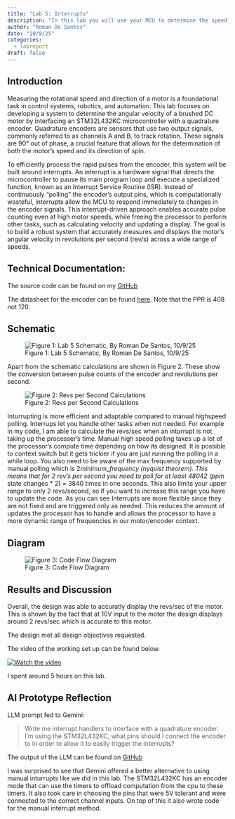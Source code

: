 ```yaml
---
title: "Lab 5: Interrupts"
description: "In this lab you will use your MCU to determine the speed of a motor by reading from a quadrature encoder using interrupts."
author: "Roman De Santos"
date: "10/9/25"
categories:
  - labreport
draft: false
---
```


## Introduction

Measuring the rotational speed and direction of a motor is a foundational task in control systems, robotics, and automation. This lab focuses on developing a system to determine the angular velocity of a brushed DC motor by interfacing an STM32L432KC microcontroller with a quadrature encoder. Quadrature encoders are sensors that use two output signals, commonly referred to as channels A and B, to track rotation. These signals are 90° out of phase, a crucial feature that allows for the determination of both the motor's speed and its direction of spin.


To efficiently process the rapid pulses from the encoder, this system will be built around interrupts. An interrupt is a hardware signal that directs the microcontroller to pause its main program loop and execute a specialized function, known as an Interrupt Service Routine (ISR). Instead of continuously "polling" the encoder's output pins, which is computationally wasteful, interrupts allow the MCU to respond immediately to changes in the encoder signals. This interrupt-driven approach enables accurate pulse counting even at high motor speeds, while freeing the processor to perform other tasks, such as calculating velocity and updating a display. The goal is to build a robust system that accurately measures and displays the motor's angular velocity in revolutions per second (rev/s) across a wide range of speeds.

## Technical Documentation:

The source code can be found on my [GitHub](https://github.com/roman-de-santos/E155/tree/main/Lab5/MCU/Src%20Backup)

The datasheet for the encoder can be found [here](https://hmc-e155.github.io/assets/lab/25GA370.pdf). Note that the PPR is 408 not 120.

## Schematic

![Figure 1: Lab 5 Schematic, By Roman De Santos, 10/9/25](images/Schematic.png)

Apart from the schematic calculations are shown in Figure 2. These show the conversion between pulse counts of the encoder and revolutions per second.

![Figure 2: Revs per Second Calculations](images/Calculations1.png)

Inturrupting is more efficient and adaptable compared to manual highspeed polling. Interrups let you handle other tasks when not needed. For example in my code, I am able to calculate the revs/sec when an inturrupt is not taking up the processer's time. Manual high speed polling takes up a lot of the processor's compute time depending on how its designed. It is possible to context switch but it gets trickier if you are just running the polling in a while loop. You also need to be aware of the max frequency supported by manual polling which is 2*minimum_frequency (nyquist theorem). This means that for 2 rev's per second you need to poll for at least 480*4*2 (ppm * state changes * 2) = 3840 times in one seconds. This also limits your upper range to only 2 revs/second, so if you want to increase this range you have to update the code. As you can see Interrupts are more flexible since they are not fixed and are triggered only as needed. This reduces the amount of updates the processor has to handle and allows the processor to have a more dynamic range of frequencies in our motor/encoder context.


## Diagram

![Figure 3: Code Flow Diagram](images/Diagram.png)

## Results and Discussion

Overall, the design was able to accuratly display the revs/sec of the motor. This is shown by the fact that at 10V input to the motor the design displays around 2 revs/sec which is accurate to this motor.

The design met all design objectives requested.

The video of the working set up can be found below.

[![Watch the video](https://img.youtube.com/vi/NYkI8_xGv9o/maxresdefault.jpg)](https://www.youtube.com/watch?v=NYkI8_xGv9o)


I spent around 5 hours on this lab.

## AI Prototype Reflection

LLM prompt fed to Gemini: 

>Write me interrupt handlers to interface with a quadrature encoder. I’m using the STM32L432KC, what pins should I connect the encoder to in order to allow it to easily trigger the interrupts?

The output of the LLM can be found on [GitHub](https://github.com/roman-de-santos/E155/blob/main/Lab5/AIPrototype/GeminiOutput.pdf)

I was surprised to see that Gemini offered a better alternative to using manual inturrupts like we did in this lab. The STM32L432KC has an encoder mode that can use the timers to offload computation from the cpu to these timers. It also took care in choosing the pins that were 5V tolerant and were connected to the correct channel inputs. On top of this it also wrote code for the manual interrupt method.
